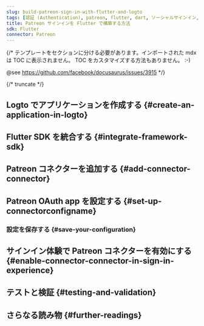 ```yaml
---
slug: build-patreon-sign-in-with-flutter-and-logto
tags: [認証 (Authentication), patreon, flutter, dart, ソーシャルサインイン, サインイン, ログイン]
title: Patreon サインインを Flutter で構築する方法
sdk: Flutter
connector: Patreon
---
```


{/*
  テンプレートをセクションに分ける必要があります。インポートされた mdx は TOC に表示されません。
  TOC をカスタマイズする方法もありません。 :-)

  @see https://github.com/facebook/docusaurus/issues/3915
*/}




{/* truncate */}

<Intro connector={connector} sdk="Flutter" link="https://flutter.dev" />

## Logto でアプリケーションを作成する \{#create-an-application-in-logto}

<CreateApplication type="ネイティブアプリ" framework="Flutter" />

## Flutter SDK を統合する \{#integrate-framework-sdk}

<IntegrateSdk />

## Patreon コネクターを追加する \{#add-connector-connector}

<AddSocialConnector connector={connector} framework="Flutter" />

## Patreon OAuth app を設定する \{#set-up-connectorconfigname}

<ConnectorGuide />

### 設定を保存する \{#save-your-configuration}

<SaveYourConfiguration connector={connector} />

## サインイン体験で Patreon コネクターを有効にする \{#enable-connector-connector-in-sign-in-experience}

<EnableSocialConnector connector={connector} />

## テストと検証 \{#testing-and-validation}

<TestingAndValidation connector={connector} sdk="Flutter" />

## さらなる読み物 \{#further-readings}

<FurtherReadings />
